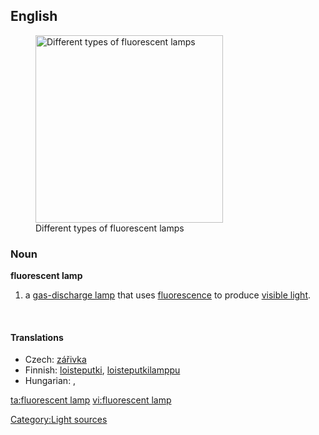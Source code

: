 ==English==
{{wikipedia}}
[[Image:Leuchtstofflampen-chtaube050409.jpg|300px|thumb|Different types of fluorescent lamps]]

===Noun===

'''fluorescent lamp'''

#a [[gas-discharge lamp]] that uses [[fluorescence]] to produce [[visible light]].

<br clear="both" />

====Translations====
{{trans-top|a gas-discharge lamp}}
* Czech: [[zářivka]] {{f}}
* Finnish: [[loisteputki]], [[loisteputkilamppu]]
* Hungarian: {{t|hu|fénycső}}, {{t|hu|világítócső}}
{{trans-mid}}
{{trans-bottom}}

[[Category:Light sources]]

[[ta:fluorescent lamp]]
[[vi:fluorescent lamp]]